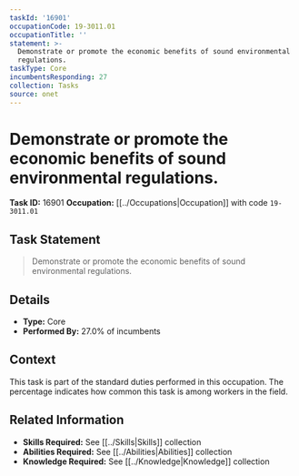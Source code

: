 ```yaml
---
taskId: '16901'
occupationCode: 19-3011.01
occupationTitle: ''
statement: >-
  Demonstrate or promote the economic benefits of sound environmental
  regulations.
taskType: Core
incumbentsResponding: 27
collection: Tasks
source: onet
---
```

# Demonstrate or promote the economic benefits of sound environmental regulations.

**Task ID:** 16901
**Occupation:** [[../Occupations|Occupation]] with code `19-3011.01`

## Task Statement

> Demonstrate or promote the economic benefits of sound environmental regulations.

## Details

- **Type:** Core
- **Performed By:** 27.0% of incumbents

## Context

This task is part of the standard duties performed in this occupation. The percentage indicates how common this task is among workers in the field.

## Related Information

- **Skills Required:** See [[../Skills|Skills]] collection
- **Abilities Required:** See [[../Abilities|Abilities]] collection
- **Knowledge Required:** See [[../Knowledge|Knowledge]] collection
